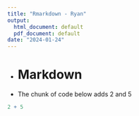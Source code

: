 ```yaml
---
title: "Rmarkdown - Ryan"
output:
  html_document: default
  pdf_document: default
date: "2024-01-24"
---
```

-
# Markdown
-
The chunk of code below adds 2 and 5
```r
2 + 5
```

